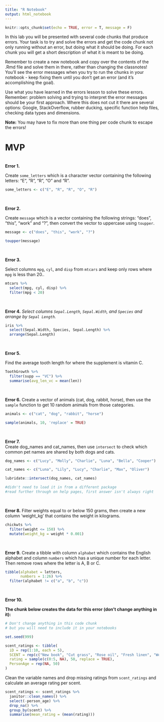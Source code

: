 ```yaml
---
title: "R Notebook"
output: html_notebook
---
```


```r
knitr::opts_chunk$set(echo = TRUE, error = T, message = F)
```

In this lab you will be presented with several code chunks that produce errors. Your task is to try and solve the errors and get the code chunk not only running without an error, but doing what it should be doing. For each chunk you will get a short description of what it is meant to be doing. 

Remember to create a new notebook and copy over the contents of the .Rmd file and solve them in there, rather than changing the classnotes! You'll see the error messages when you try to run the chunks in your notebook - keep fixing them until you don't get an error (and it's accomplishing the goal).

Use what you have learned in the errors lesson to solve these errors. Remember: problem solving and trying to interpret the error messages should be your first approach. Where this does not cut it there are several options: Google, StackOverflow, rubber ducking, specific function help files, checking data types and dimensions.

**Note:** You may have to fix more than one thing per code chunk to escape the errors!

# MVP
<br>
**Error 1.**  

Create `some_letters` which is a character vector containing the following letters: "E", "R", "R", "O" and "R".
```r
some_letters <- c("E", "R", "R", "O", "R")

```

<br> 

**Error 2.**  

Create `message` which is a vector containing the following strings: "does", "this", "work" and "?", then convert the vector to uppercase using `toupper`.
```r
message <- c("does", "this", "work", "?")

toupper(message)

```


<br> 


**Error 3.**  

Select columns `mpg`, `cyl`, and `disp` from `mtcars` and keep only rows where `mpg` is less than 20..
```r

mtcars %>% 
  select(mpg, cyl, disp) %>%
  filter(mpg < 20)

```


<br> 


**Error 4.**
*Select columns `Sepal.Length`, `Sepal.Width`, and `Species` and arrange by `Sepal Length`.*
```r

iris %>% 
  select(Sepal.Width, Species, Sepal.Length) %>% 
  arrange(Sepal.Length)

```


<br> 


**Error 5.** 

Find the average tooth length for where the supplement is vitamin C.

```r
ToothGrowth %>%
  filter(supp == "VC") %>%
  summarise(avg_len_vc = mean(len))

```


<br> 

**Error 6.**
Create a vector of animals (cat, dog, rabbit, horse), then use the `sample` function to get 10 random animals from those categories.

```r
animals <- c("cat", "dog", "rabbit", "horse")

sample(animals, 10, 'replace' = TRUE)

```


<br> 

**Error 7.**  
Create dog_names and cat_names, then use `intersect` to check which common pet names are shared by both dogs and cats.

```r
dog_names <- c("Lucy", "Molly", "Charlie", "Luna", "Bella", "Cooper")

cat_names <- c("Luna", "Lily", "Lucy", "Charlie", "Max", "Oliver")

lubridate::intersect(dog_names, cat_names)

#didn't need to load it in from a different package 
#read further through on help pages, first answer isn't always right

```


<br> 

**Error 8.**
Filter weights equal to or below 150 grams, then create a new column 'weight_kg' that contains the weight in kilograms.

```r
chickwts %>% 
  filter(weight <= 150) %>% 
  mutate(weight_kg = weight * 0.001)


```


<br> 

**Error 9.**
Create a tibble with column `alphabet` which contains the English alphabet and column `numbers` which has a unique number for each letter. Then remove rows where the letter is A, B or C.

```r
tibble(alphabet = letters,
       numbers = 1:26) %>% 
  filter(alphabet != c("a", "b", "c"))


```


<br>

**Error 10.** 

**The chunk below creates the data for this error (don't change anything in it):**
```r
# Don't change anything in this code chunk
# but you will need to include it in your notebooks

set.seed(999)

scent_ratings <- tibble(
  iD = rep(1:10, each = 5),
  SCENT = rep(c("New book", "Cut grass", "Rose oil", "Fresh linen", "Wet dog"), 10),
  rating = sample(c(0:5, NA), 50, replace = TRUE),
  PersonAge = rep(NA, 50)
)
```

Clean the variable names and drop missing ratings from `scent_ratings` and calculate an average rating per scent.

```r
scent_ratings <- scent_ratings %>%
  janitor::clean_names() %>%
  select(-person_age) %>%
  drop_na() %>%
  group_by(scent) %>% 
  summarise(mean_rating = (mean(rating)))

```

<br> 



